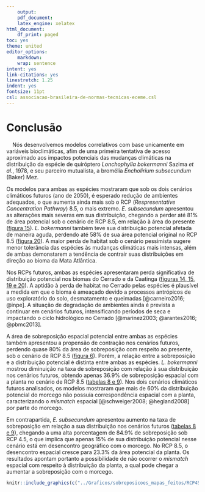 ```yaml
---
    output:
    pdf_document:
    latex_engine: xelatex
html_document:
    df_print: paged
toc: yes
theme: united
editor_options:
    markdown:
    wrap: sentence
intent: yes
link-citations: yes
linestretch: 1.25
indent: yes
fontsize: 11pt
csl: associacao-brasileira-de-normas-tecnicas-eceme.csl
---
```


# Conclusão

|     Nós desenvolvemos modelos correlativos com base unicamente em variáveis bioclimáticas, afim de uma primeira tentativa de acesso aproximado aos impactos potenciais das mudanças climáticas na distribuição da espécie de quiróptero *Lonchophylla bokermanni* Sazima *et al.*, 1978, e seu parceiro mutualista, a bromélia *Encholirium subsecundum* (Baker) Mez. 


Os modelos para ambas as espécies mostraram que sob os dois cenários climáticos futuros (ano de 2050), é esperado redução de ambientes adequados, o que aumenta ainda mais sob o RCP (*Respresentative Concentration Pathway*) 8.5, o mais extremo. *E. subsecundum* apresentou as alterações mais severas em sua distribuição, chegando a perder até 81% de área potencial sob o cenário de RCP 8.5, em relação à área do presente ([figura 15](#figuras)). *L. bokermanni* também teve sua distribuição potencial afetada de maneira aguda, perdendo até 58% de sua área potencial original no RCP 8.5 ([figura 20](#figuras)). A maior perda de habitat sob o cenário pessimista sugere menor tolerância das espécies às mudanças climáticas mais intensas, além de ambas demonstarem a tendência de contrair suas distribuições em direção ao bioma da Mata Atlântica.


Nos RCPs futuros, ambas as espécies apresentaram perda significativa de distribuição potencial nos biomas do Cerrado e da Caatinga ([figuras 14, 15, 19 e 20](#figuras)). A aptidão à perda de habitat no Cerrado pelas espécies é plausível a medida em que o bioma é ameaçado devido a processos antrópicos de uso exploratório do solo, desmatamento e queimadas [@carneiro2016; @inpe]. A situação de degradação de ambientes ainda é prevista a continuar em cenários futuros, intensificando períodos de seca e impactando o ciclo hidrológico no Cerrado [@marinez2003; @arantes2016; @pbmc2013]. 


A área de sobreposição espacial potencial entre ambas as espécies também apresentou a propensão de contração nos cenários futuros, perdendo quase 80% da área de sobreposição com respeito ao presente, sob o cenário de RCP 8.5 ([figura 6](#conclusão)). Porém, a relação entre a sobreposição e a distribuição potencial é distinta entre ambas as espécies. *L. bokermanni* mostrou diminuição na taxa de sobreposição com relação à sua distribuição nos cenários futuros, obtendo apenas 36.9% de sobreposição espacial com a planta no cenário de RCP 8.5 ([tabelas 8 e 9](#apêndice)). Nos dois cenários climáticos futuros analisados, os modelos mostraram que mais de 60% da distribuição potencial do morcego não possuía correspondência espacial com a planta, caracterizando o *mismatch* espacial [@schweiger2008; @hegland2008] por parte do morcego. 


Em contrapartida, *E. subsecundum* apresentou aumento na taxa de sobreposição em relação a sua distribuição nos cenários futuros ([tabelas 8 e 9](#apêndice)), chegando a uma alta porcentagem de 84.9% de sobreposição sob RCP 4.5, o que implica que apenas 15% de sua distribuição potencial nesse cenário está em desencontro geográfico com o morcego. No RCP 8.5, o desencontro espacial cresce para 23.3% da área potencial da planta. Os resultados apontam portanto a possibilidade de não ocorrer o *mismatch* espacial com respeito à distribuição da planta, a qual pode chegar a aumentar a sobreposição com o morcego. 

\clearpage
```r

knitr::include_graphics(c("../Graficos/sobreposicoes_mapas_feitos/RCP45.jpeg", "../Graficos/sobreposicoes_mapas_feitos/RCP85.jpeg"))

```





